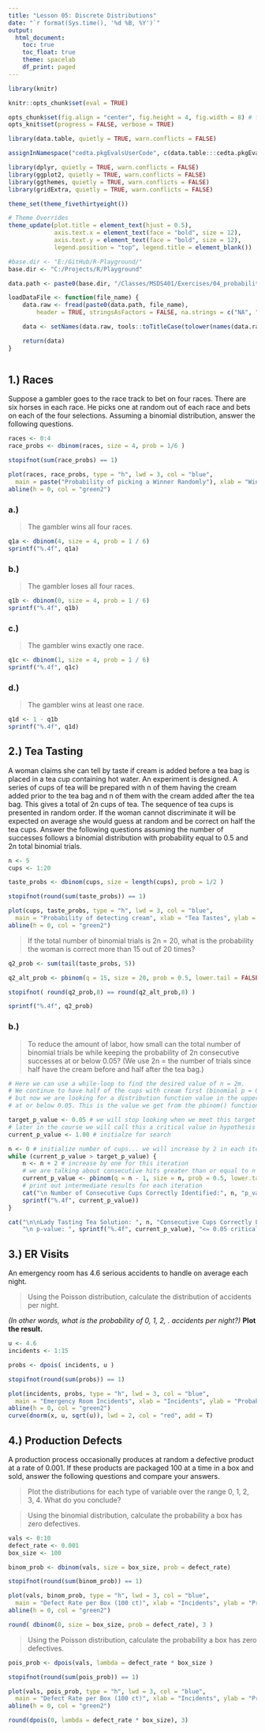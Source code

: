 ```yaml
---
title: "Lesson 05: Discrete Distributions"
date: "`r format(Sys.time(), '%d %B, %Y')`"
output:
  html_document:
    toc: true
    toc_float: true
    theme: spacelab
    df_print: paged
---
```


```r
library(knitr)

knitr::opts_chunk$set(eval = TRUE)

opts_chunk$set(fig.align = "center", fig.height = 4, fig.width = 8) # for html
opts_knit$set(progress = FALSE, verbose = TRUE)

```


```r

library(data.table, quietly = TRUE, warn.conflicts = FALSE)

assignInNamespace("cedta.pkgEvalsUserCode", c(data.table:::cedta.pkgEvalsUserCode, "rtvs"), "data.table")

library(dplyr, quietly = TRUE, warn.conflicts = FALSE)
library(ggplot2, quietly = TRUE, warn.conflicts = FALSE)
library(ggthemes, quietly = TRUE, warn.conflicts = FALSE)
library(gridExtra, quietly = TRUE, warn.conflicts = FALSE)

theme_set(theme_fivethirtyeight())

# Theme Overrides
theme_update(plot.title = element_text(hjust = 0.5),
             axis.text.x = element_text(face = "bold", size = 12),
             axis.text.y = element_text(face = "bold", size = 12),
             legend.position = "top", legend.title = element_blank())

#base.dir <- "E:/GitHub/R-Playground/"
base.dir <- "C:/Projects/R/Playground"

data.path <- paste0(base.dir, "/Classes/MSDS401/Exercises/04_probability/data/")

loadDataFile <- function(file_name) {
	data.raw <- fread(paste0(data.path, file_name),
		header = TRUE, stringsAsFactors = FALSE, na.strings = c("NA", ""))

	data <- setNames(data.raw, tools::toTitleCase(tolower(names(data.raw))))

	return(data)
}

```


```r

```

## 1.) Races

Suppose a gambler goes to the race track to bet on four races. There are six horses in each race. He
picks one at random out of each race and bets on each of the four selections. Assuming a binomial
distribution, answer the following questions.


```r

races <- 0:4
race_probs <- dbinom(races, size = 4, prob = 1/6 )

stopifnot(sum(race_probs) == 1)

plot(races, race_probs, type = "h", lwd = 3, col = "blue",
  main = paste("Probability of picking a Winner Randomly"), xlab = "Wins", ylab = "Probability")
abline(h = 0, col = "green2")

```

### a.)

> The gambler wins all four races.

```r

q1a <- dbinom(4, size = 4, prob = 1 / 6)
sprintf("%.4f", q1a)

```

### b.)

> The gambler loses all four races.

```r

q1b <- dbinom(0, size = 4, prob = 1 / 6)
sprintf("%.4f", q1b)

```

### c.)

> The gambler wins exactly one race.

```r

q1c <- dbinom(1, size = 4, prob = 1 / 6)
sprintf("%.4f", q1c)

```

### d.)

> The gambler wins at least one race.

```r

q1d <- 1 - q1b
sprintf("%.4f", q1d)

```

## 2.) Tea Tasting

A woman claims she can tell by taste if cream is added before a tea bag is placed in a tea cup containing
hot water. An experiment is designed. A series of cups of tea will be prepared with n of them having
the cream added prior to the tea bag and n of them with the cream added after the tea bag. This gives
a total of 2n cups of tea. The sequence of tea cups is presented in random order. If the woman cannot
discriminate it will be expected on average she would guess at random and be correct on half the tea
cups. Answer the following questions assuming the number of successes follows a binomial distribution
with probability equal to 0.5 and 2n total binomial trials.

```r

n <- 5
cups <- 1:20

taste_probs <- dbinom(cups, size = length(cups), prob = 1/2 )

stopifnot(round(sum(taste_probs)) == 1)

plot(cups, taste_probs, type = "h", lwd = 3, col = "blue",
  main = "Probability of detecting cream", xlab = "Tea Tastes", ylab = "Probability")
abline(h = 0, col = "green2")

```

> If the total number of binomial trials is 2n = 20, what is the probability the woman is correct
more than 15 out of 20 times?

```r

q2_prob <- sum(tail(taste_probs, 5))

q2_alt_prob <- pbinom(q = 15, size = 20, prob = 0.5, lower.tail = FALSE)

stopifnot( round(q2_prob,8) == round(q2_alt_prob,8) )

sprintf("%.4f", q2_prob)

```

### b.)

> To reduce the amount of labor, how small can the total number of binomial trials be while
keeping the probability of 2n consecutive successes at or below 0.05? (We use 2n = the
number of trials since half have the cream before and half after the tea bag.)

```r

# Here we can use a while-loop to find the desired value of n = 2m.
# We continue to have half of the cups with cream first (binomial p = 0.5),
# but now we are looking for a distribution function value in the upper tail
# at or below 0.05. This is the value we get from the pbinom() function.

target_p_value <- 0.05 # we will stop looking when we meet this target or go under
# later in the course we will call this a critical value in hypothesis testing
current_p_value <- 1.00 # initialze for search

n <- 0 # initialize number of cups... we will increase by 2 in each iteration
while (current_p_value > target_p_value) {
	n <- n + 2 # increase by one for this iteration
	# we are talking about consecutive hits greater than or equal to n - 1
	current_p_value <- pbinom(q = n - 1, size = n, prob = 0.5, lower.tail = FALSE)
	# print out intermediate results for each iteration
	cat("\n Number of Consecutive Cups Correctly Identified:", n, "p_value: ",
	sprintf("%.4f", current_p_value))
}

cat("\n\nLady Tasting Tea Solution: ", n, "Consecutive Cups Correctly Labeled",
    "\n p-value: ", sprintf("%.4f", current_p_value), "<= 0.05 critical value")

```

## 3.) ER Visits

An emergency room has 4.6 serious accidents to handle on average each night. 

> Using the Poisson distribution, calculate the distribution of accidents per night. 

_(In other words, what is the probability of 0, 1, 2, . accidents per night?)_ __Plot the result.__

```r

u <- 4.6
incidents <- 1:15

probs <- dpois( incidents, u )

stopifnot(round(sum(probs)) == 1)

plot(incidents, probs, type = "h", lwd = 3, col = "blue",
  main = "Emergency Room Incidents", xlab = "Incidents", ylab = "Probability")
abline(h = 0, col = "green2")
curve(dnorm(x, u, sqrt(u)), lwd = 2, col = "red", add = T)

```

## 4.) Production Defects

A production process occasionally produces at random a defective product at a rate of 0.001. If these
products are packaged 100 at a time in a box and sold, answer the following questions and compare
your answers.

> Plot the distributions for each type of variable over the range 0, 1, 2, 3, 4. What do you
conclude?

> Using the binomial distribution, calculate the probability a box has zero defectives.

```r

vals <- 0:10
defect_rate <- 0.001
box_size <- 100

```

```r

binom_prob <- dbinom(vals, size = box_size, prob = defect_rate)

stopifnot(round(sum(binom_prob)) == 1)

plot(vals, binom_prob, type = "h", lwd = 3, col = "blue",
  main = "Defect Rate per Box (100 ct)", xlab = "Incidents", ylab = "Probability")
abline(h = 0, col = "green2")

round( dbinom(0, size = box_size, prob = defect_rate), 3 )

```

> Using the Poisson distribution, calculate the probability a box has zero defectives.

```r

pois_prob <- dpois(vals, lambda = defect_rate * box_size )

stopifnot(round(sum(pois_prob)) == 1)

plot(vals, pois_prob, type = "h", lwd = 3, col = "blue",
  main = "Defect Rate per Box (100 ct)", xlab = "Incidents", ylab = "Probability")
abline(h = 0, col = "green2")

round(dpois(0, lambda = defect_rate * box_size), 3)

```